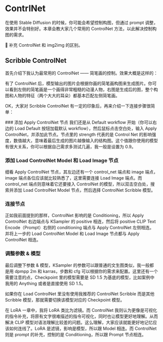 
# ContrlNet

在使用 Stable Diffusion 的时候，你可能会希望控制构图，但通过 prompt 调整，效果并不会特别好。本章会教大家几个常用的 ControlNet 方法，以此解决控制构图的需求。

🚧 补充 ControlNet 和 img2img 的区别。

## Scribble ControlNet

首先介绍下我认为最常用的 ControlNet —— 简笔画的控制。效果大概是这样的：
<br/>
<PhotoProvider>
  <PhotoView src="/comfyui-controlnet/001.png">
      <img src="/comfyui-controlnet/001.png" alt="" />
  </PhotoView>
</PhotoProvider>

有了 ControlNet 后，模型输出的图片会根据你画的简笔画构图来生成图片。你可以看到左侧的简笔画是一个画得非常粗糙的动漫人物，右图是生成后的图，整个构图和人物的特征（两个大大的耳朵）都基本匹配左侧简笔画。

OK，大家对 Scribble ControlNet 有一定的印象后，再来介绍一下连接步骤很简单：

<Steps>
  ### 添加 Apply ControlNet 节点
  我们还是从 Default workflow 开始（你可以右边的 Load Default 按钮加载默认 workflow），然后鼠标点击空白处，输入 Apply ControlNet，并添加此节点。节点里的 strength 代表的是 Control Net 的影响强度，数值越大，意味着最后生成的图片越像输入的结构图。这个值跟你使用的模型有很大关系，你可以根据自己需求多测试几遍，我一般是设置为 0.9。

  ### 添加 Load ControlNet Model 和 Load Image 节点
  细看 Apply ControlNet 节点，其左边还有一个 control_net 端点和 image 端点，image 端点各位应该就比较熟悉了，这里需要连接 Load Image 端点。而 control_net 端点则意味着它还要接入 ControlNet 的模型，所以双击空白处，搜索并添加 Load ControlNet Model 节点，然后选择 ControlNet Scribble 模型。

  ### 连接节点
  正如我前面提到的那样，ControlNet 影响的是 Conditioning，所以 Apply ControlNet 右边端点与 KSampler 的 positive 相连，然后将 positive CLIP Text Encode（Prompt）右侧的 conditioning 端点与 Apply ControlNet 左侧相连。并将上一步的 Load ControlNet Model 和 Load Image 节点都与 Apply ControlNet  相连。

  ### 调整参数 & 模型
  最后调整下参数 & 模型，KSampler 的参数可以跟普通的文生图类似，我一般都是用 dpmpp 2m 和 karras，步数和 cfg 可以根据你的需求来配置。这里还有一个需要注意的点，Checkpoint 里的模型需要是 SD 1.5 为基底的模型，比如案例中我用的 Anything 或者是直接使用 SD 1.5。

  如果你在 Load ControlNet 里没有使用我推荐的 ControlNet Scribble 而是其他 Scribble 模型，那就需要切换该模型对应的 Checkpoint 模型。
  <br/>
  <PhotoProvider>
    <PhotoView src="/comfyui-controlnet/002.png">
        <img src="/comfyui-controlnet/002.png" alt="" />
    </PhotoView>
  </PhotoProvider>
</Steps>

<Callout emoji="💡">
在 LoRA 一章中，我将 LoRA 类比为滤镜。而 ControlNet 我则认为更像是可视化的指令补充，将原有文字很难描述的指令可视化，同时也让模型更好地理解。从而解决 CLIP 模型对语法理解比较差的问题。这么理解，大家应该就能更好地记忆应该如何连线了。LoRA 是滤镜，影响是模型，所以跟 Model 相连。而 ControlNet 则是 prompt 的补充，控制的是 Conditioning，所以跟 Prompt 节点相连。
</Callout>

<Subscribe />
